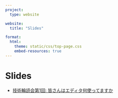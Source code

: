 ```yaml
---
project:
  type: website

website:
  title: "Slides"

format: 
  html:
    theme: static/css/top-page.css
    embed-resources: true
---
```


# Slides

- [技術輪読会第1回: 皆さんはエディタ何使ってますか](/slides/src/20230425-tech-circle-1/tech-circle-20230425.html)
